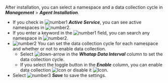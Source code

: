 After installation, you can select a namespace and a data collection cycle in **_Management_** > **_Agent Installation_**. 

<ProdImg img='cloud-namespace-datainterval.png' desc='Selecting the namespace and collection cycle' />

- If you check in ![number1](/img/number-01.png) **_Active Service_**, you can see active namespaces in ![number2](/img/number-02.png). 
- If you enter a keyword in the ![number1](/img/number-01.png) field, you can search any namespace in ![number2](/img/number-02.png). 
- ![number2](/img/number-02.png) You can set the data collection cycle for each namespace and whether or not to enable data collection.
  - Select ![down-arrow](/img/down-arrow.svg) in the **_Whatap Data Interval_** column to set the data collection cycle.
  - If you select the toggle button in the **_Enable_** column, you can enable data collection ![Icon](/img/ic-toggle-on.svg) or disable it ![Icon](/img/ic-toggle-off.svg).
- Select ![number3](/img/number-03.png) **_Save_** to save the settings.
